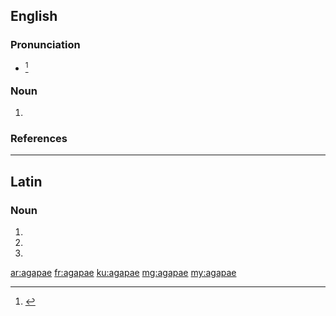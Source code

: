 ==English==

===Pronunciation===
* {{IPA|/əˈɡɑpaɪ/|/aˈɡɑpi/|/ˈɑɡəpaɪ/|lang=en}}<ref>{{R:Dictionary.com}}</ref>

===Noun===
{{head|en|plural}}

# {{plural of|agape|lang=en}}

===References===
<references/>

----

==Latin==

===Noun===
{{la-noun-form|agapae}}

# {{inflection of|agapē||nom|p|lang=la}}
# {{inflection of|agapē||dat|s|lang=la}}
# {{inflection of|agapē||voc|p|lang=la}}

[[ar:agapae]]
[[fr:agapae]]
[[ku:agapae]]
[[mg:agapae]]
[[my:agapae]]